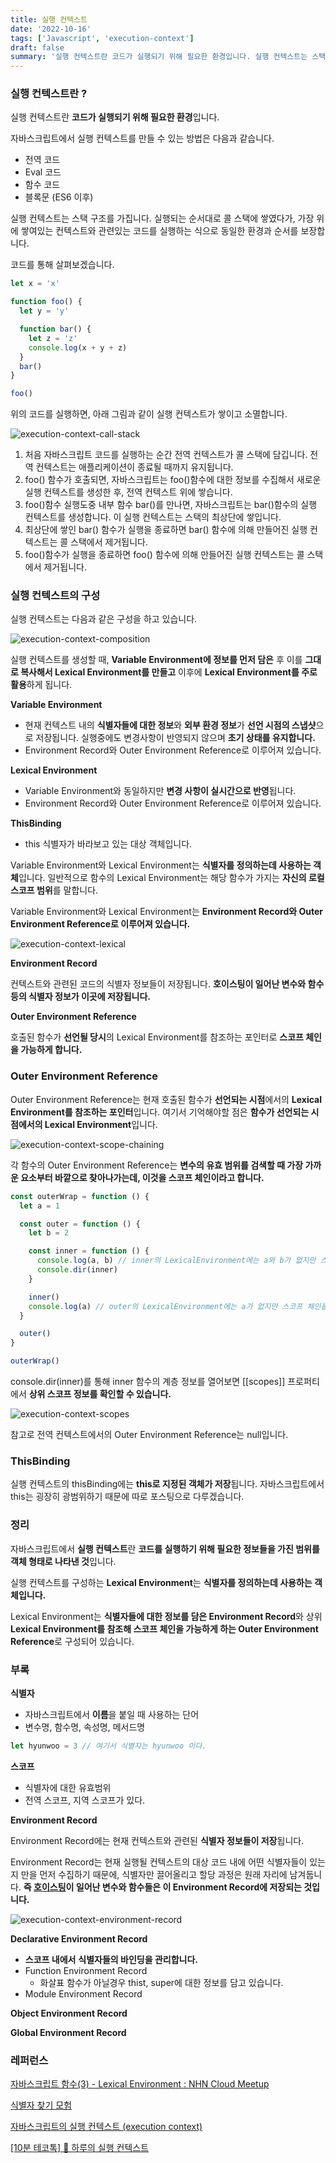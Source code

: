 ```yaml
---
title: 실행 컨텍스트
date: '2022-10-16'
tags: ['Javascript', 'execution-context']
draft: false
summary: '실행 컨텍스트란 코드가 실행되기 위해 필요한 환경입니다. 실행 컨텍스트는 스택 구조를 가집니다. 실행되는 순서대로 콜 스택에 쌓였다가, 가장 위에 쌓여있는 컨텍스트와 관련있는 코드를 실행하는 식으로 동일한 환경과 순서를 보장합니다.'
---
```


### 실행 컨텍스트란 ?

실행 컨텍스트란 **코드가 실행되기 위해 필요한 환경**입니다.

자바스크립트에서 실행 컨텍스트를 만들 수 있는 방법은 다음과 같습니다.

- 전역 코드
- Eval 코드
- 함수 코드
- 블록문 (ES6 이후)

실행 컨텍스트는 스택 구조를 가집니다. 실행되는 순서대로 콜 스택에 쌓였다가, 가장 위에 쌓여있는 컨텍스트와 관련있는 코드를 실행하는 식으로 동일한 환경과 순서를 보장합니다.

코드를 통해 살펴보겠습니다.

```jsx
let x = 'x'

function foo() {
  let y = 'y'

  function bar() {
    let z = 'z'
    console.log(x + y + z)
  }
  bar()
}

foo()
```

위의 코드를 실행하면, 아래 그림과 같이 실행 컨텍스트가 쌓이고 소멸합니다.

![execution-context-call-stack](/static/images/execution-context-call-stack.png)

1. 처음 자바스크립트 코드를 실행하는 순간 전역 컨텍스트가 콜 스택에 담깁니다. 전역 컨텍스트는 애플리케이션이 종료될 때까지 유지됩니다.
2. foo() 함수가 호출되면, 자바스크립트는 foo()함수에 대한 정보를 수집해서 새로운 실행 컨텍스트를 생성한 후, 전역 컨텍스트 위에 쌓습니다.
3. foo()함수 실행도중 내부 함수 bar()를 만나면, 자바스크립트는 bar()함수의 실행 컨텍스트를 생성합니다. 이 실행 컨텍스트는 스택의 최상단에 쌓입니다.
4. 최상단에 쌓인 bar() 함수가 실행을 종료하면 bar() 함수에 의해 만들어진 실행 컨텍스트는 콜 스택에서 제거됩니다.
5. foo()함수가 실행을 종료하면 foo() 함수에 의해 만들어진 실행 컨텍스트는 콜 스택에서 제거됩니다.

### 실행 컨텍스트의 구성

실행 컨텍스트는 다음과 같은 구성을 하고 있습니다.

![execution-context-composition](/static/images/execution-context-composition.png)

실행 컨텍스트를 생성할 때, **Variable Environment에 정보를 먼저 담은** 후 이를 **그대로 복사해서 Lexical Environment를 만들고** 이후에 **Lexical Environment를 주로 활용**하게 됩니다.

**Variable Environment**

- 현재 컨텍스트 내의 **식별자들에 대한 정보**와 **외부 환경 정보**가 **선언 시점의 스냅샷**으로 저장됩니다. 실행중에도 변경사항이 반영되지 않으며 **초기 상태를 유지합니다.**
- Environment Record와 Outer Environment Reference로 이루어져 있습니다.

**Lexical Environment**

- Variable Environment와 동일하지만 **변경 사항이 실시간으로 반영**됩니다.
- Environment Record와 Outer Environment Reference로 이루어져 있습니다.

**ThisBinding**

- this 식별자가 바라보고 있는 대상 객체입니다.

Variable Environment와 Lexical Environment는 **식별자를 정의하는데 사용하는 객체**입니다. 일반적으로 함수의 Lexical Environment는 해당 함수가 가지는 **자신의 로컬 스코프 범위**를 말합니다.

Variable Environment와 Lexical Environment는 **Environment Record와 Outer Environment Reference로 이루어져 있습니다.**

![execution-context-lexical](/static/images/execution-context-lexical.png)

**Environment Record**

컨텍스트와 관련된 코드의 식별자 정보들이 저장됩니다. **호이스팅이 일어난 변수와 함수등의 식별자 정보가 이곳에 저장됩니다.**

**Outer Environment Reference**

호출된 함수가 **선언될 당시**의 Lexical Environment를 참조하는 포인터로 **스코프 체인을 가능하게 합니다.**

### Outer Environment Reference

Outer Environment Reference는 현재 호출된 함수가 **선언되는 시점**에서의 **Lexical Environment를 참조하는 포인터**입니다. 여기서 기억해야할 점은 **함수가 선언되는 시점에서의 Lexical Environment**입니다.

![execution-context-scope-chaining](/static/images/execution-context-scope-chaining.png)

각 함수의 Outer Environment Reference는 **변수의 유효 범위를 검색할 때 가장 가까운 요소부터 바깥으로 찾아나가는데, 이것을 스코프 체인이라고 합니다.**

```jsx
const outerWrap = function () {
  let a = 1

  const outer = function () {
    let b = 2

    const inner = function () {
      console.log(a, b) // inner의 LexicalEnvironment에는 a와 b가 없지만 스코프 체인을 통해 값에 접근한다.
      console.dir(inner)
    }

    inner()
    console.log(a) // outer의 LexicalEnvironment에는 a가 없지만 스코프 체인을 통해 값에 접근한다.
  }

  outer()
}

outerWrap()
```

console.dir(inner)를 통해 inner 함수의 계층 정보를 열어보면 [[scopes]] 프로퍼티에서 **상위 스코프 정보를 확인할 수 있습니다.**

![execution-context-scopes](/static/images/execution-context-scopes.png)

참고로 전역 컨텍스트에서의 Outer Environment Reference는 null입니다.

### ThisBinding

실행 컨텍스트의 thisBinding에는 **this로 지정된 객체가 저장**됩니다. 자바스크립트에서 this는 굉장히 광범위하기 때문에 따로 포스팅으로 다루겠습니다.

### 정리

자바스크립트에서 **실행 컨텍스트**란 **코드를 실행하기 위해 필요한 정보들을 가진 범위를 객체 형태로 나타낸 것**입니다.

실행 컨텍스트를 구성하는 **Lexical Environment**는 **식별자를 정의하는데 사용하는 객체입니다.**

Lexical Environment는 **식별자들에 대한 정보를 담은 Environment Record**와 상위 **Lexical Environment를 참조해 스코프 체인을 가능하게 하는 Outer Environment Reference**로 구성되어 있습니다.

### 부록

**식별자**

- 자바스크립트에서 **이름**을 붙일 때 사용하는 단어
- 변수명, 함수명, 속성명, 메서드명

```jsx
let hyunwoo = 3 // 여기서 식별자는 hyunwoo 이다.
```

**스코프**

- 식별자에 대한 유효범위
- 전역 스코프, 지역 스코프가 있다.

**Environment Record**

Environment Record에는 현재 컨텍스트와 관련된 **식별자 정보들이 저장**됩니다.

Environment Record는 현재 실행될 컨텍스트의 대상 코드 내에 어떤 식별자들이 있는지 만을 먼저 수집하기 때문에, 식별자만 끌어올리고 할당 과정은 원래 자리에 남겨둡니다. **즉 [호이스팅](https://www.wooslog.com/blog/hoisting)이 일어난 변수와 함수들은 이 Environment Record에 저장되는 것입니다.**

![execution-context-environment-record](/static/images/execution-context-environment-record.png)

**Declarative Environment Record**

- **스코프 내에서** **식별자들의 바인딩을 관리합니다.**
- Function Environment Record
  - 화살표 함수가 아닐경우 thist, super에 대한 정보를 담고 있습니다.
- Module Environment Record

**Object Environment Record**

**Global Environment Record**

### 레퍼런스

[자바스크립트 함수(3) - Lexical Environment : NHN Cloud Meetup](https://meetup.toast.com/posts/129)

[식별자 찾기 모험](https://homoefficio.github.io/2016/01/16/JavaScript-%EC%8B%9D%EB%B3%84%EC%9E%90-%EC%B0%BE%EA%B8%B0-%EB%8C%80%EB%AA%A8%ED%97%98/)

[자바스크립트의 실행 컨텍스트 (execution context)](https://velog.io/@ggong/%EC%9E%90%EB%B0%94%EC%8A%A4%ED%81%AC%EB%A6%BD%ED%8A%B8%EC%9D%98-%EC%8B%A4%ED%96%89-%EC%BB%A8%ED%85%8D%EC%8A%A4%ED%8A%B8-execution-context)

[[10분 테코톡] 💙 하루의 실행 컨텍스트](https://www.youtube.com/watch?v=EWfujNzSUmw)
